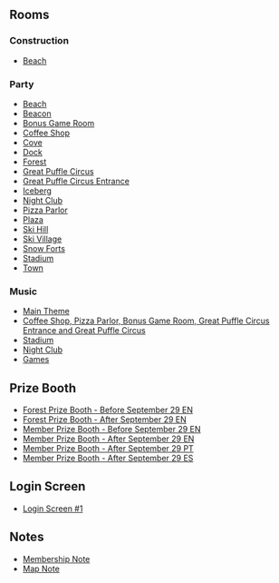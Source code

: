 
==Rooms==
===Construction===
*[[Media:TheFair2011ConstBeach.swf|Beach]]
===Party===
*[[Media:TheFair2011Beach.swf|Beach]]
*[[Media:TheFair2011Beacon.swf|Beacon]]
*[[Media:TheFair2011Party.swf|Bonus Game Room]]
*[[Media:TheFair2011Coffee.swf|Coffee Shop]]
*[[Media:TheFair2011Cove.swf|Cove]]
*[[Media:TheFair2011Dock.swf|Dock]]
*[[Media:TheFair2011Forest.swf|Forest]]
*[[Media:TheFair2011Party3.swf|Great Puffle Circus]]
*[[Media:TheFair2011Party2.swf|Great Puffle Circus Entrance]]
*[[Media:TheFair2011Berg.swf|Iceberg]]
*[[Media:TheFair2011Dance.swf|Night Club]]
*[[Media:TheFair2011Pizza.swf|Pizza Parlor]]
*[[Media:TheFair2011Plaza.swf|Plaza]]
*[[Media:TheFair2011Mtn.swf|Ski Hill]]
*[[Media:TheFair2011Village.swf|Ski Village]]
*[[Media:TheFair2011Forts.swf|Snow Forts]]
*[[Media:TheFair2011Rink.swf|Stadium]]
*[[Media:RoomsTown-TheFair2011.swf|Town]]

===Music===
*[[Media:Music297.swf|Main Theme]]
*[[Media:Music221.swf|Coffee Shop, Pizza Parlor, Bonus Game Room, Great Puffle Circus Entrance and Great Puffle Circus]]
*[[Media:Music311.swf|Stadium]]
*[[Media:Music243.swf|Night Club]]
*[[Media:Music222.swf|Games]]

==Prize Booth==
*[[Media:TheFair2011Prizebooth.swf|Forest Prize Booth - Before September 29 EN]]
*[[Media:TheFair2011Prizebooth2.swf|Forest Prize Booth - After September 29 EN]]
*[[Media:TheFair2011Prizeboothmember.swf|Member Prize Booth - Before September 29 EN]]
*[[Media:TheFair2011Prizeboothmember2.swf|Member Prize Booth - After September 29 EN]]
*[[Media:PrizeboothmemberTheFair2011PT.swf|Member Prize Booth - After September 29 PT]]
*[[Media:PrizeboothmemberTheFair2011ES.swf|Member Prize Booth - After September 29 ES]]

==Login Screen==
*[[Media:TheFair2011StartBillboards.swf|Login Screen #1]]

==Notes==
*[[Media:TheFair2011MembershipParty2.swf|Membership Note]]
*[[Media:TheFair2011Party map note.swf|Map Note]]
{{Parties}}

